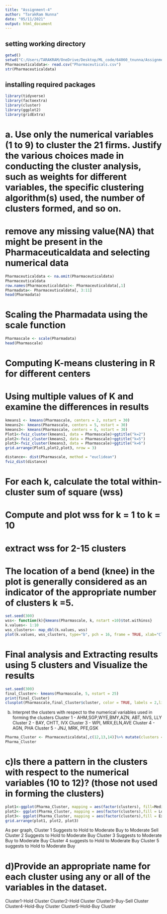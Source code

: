 ---
title: "Assignment-4"
author: "TarakRam Nunna"
date: "05/11/2021"
output: html_document
---

## setting working directory
```{r}
getwd()
setwd("C:/Users/TARAKRAM/OneDrive/Desktop/ML_code/64060_tnunna/Assignment-4")
Pharmaceuticaldata<- read.csv("Pharmaceuticals.csv")
str(Pharmaceuticaldata)
```

## installing required packages
```{r}
library(tidyverse)
library(factoextra)
library(cluster)
library(ggplot2)
library(gridExtra)
```

# a. Use only the numerical variables (1 to 9) to cluster the 21 firms. Justify the various choices made in conducting the cluster analysis, such as weights for different variables, the specific clustering algorithm(s) used, the number of clusters formed, and so on. 

# remove any missing value(NA) that might be present in the Pharmaceuticaldata and selecting numerical data
```{r}
Pharmaceuticaldata <- na.omit(Pharmaceuticaldata)
Pharmaceuticaldata
row.names(Pharmaceuticaldata)<- Pharmaceuticaldata[,1]
Pharmadata<- Pharmaceuticaldata[, 3:11]
head(Pharmadata)
```

# Scaling the Pharmadata using the scale function
```{r}
Pharmascale <- scale(Pharmadata)
head(Pharmascale)
```
# Computing K-means clustering in R for different centers 
# Using multiple values of K and examine the differences in results
```{r}
kmeans1 <- kmeans(Pharmascale, centers = 2, nstart = 30)
kmeans2<- kmeans(Pharmascale, centers = 5, nstart = 30)
kmeans3<- kmeans(Pharmascale, centers = 6, nstart = 30)
Plot1<-fviz_cluster(kmeans1, data = Pharmascale)+ggtitle("k=2")
plot2<-fviz_cluster(kmeans2, data = Pharmascale)+ggtitle("k=5")
plot3<-fviz_cluster(kmeans3, data = Pharmascale)+ggtitle("k=6")
grid.arrange(Plot1,plot2,plot3, nrow = 3)
```

```{r}
distance<- dist(Pharmascale, method = "euclidean")
fviz_dist(distance)
```

# For each k, calculate the total within-cluster sum of square (wss)
# Compute and plot wss for k = 1 to k = 10
# extract wss for 2-15 clusters
# The location of a bend (knee) in the plot is generally considered as an indicator of the appropriate number of clusters k =5.
```{r}
set.seed(300)
wss<- function(k){kmeans(Pharmascale, k, nstart =10)$tot.withinss}
k.values<- 1:10 
wss_clusters<- map_dbl(k.values, wss)
plot(k.values, wss_clusters, type="b", pch = 16, frame = TRUE, xlab="Clusters", ylab="WSS")
```

# Final analysis and Extracting results using 5 clusters and Visualize the results
```{r}
set.seed(300)
final_Cluster<- kmeans(Pharmascale, 5, nstart = 25)
print(final_Cluster)
clusplot(Pharmascale,final_Cluster$cluster, color = TRUE, labels = 2,lines = 0)
```

b) Interpret the clusters with respect to the numerical variables used in forming the clusters
Cluster 1 - AHM,SGP,WYE,BMY,AZN, ABT, NVS, LLY
Cluster 2 - BAY, CHTT, IVX
Cluster 3 - WPI, MRX,ELN,AVE
Cluster 4 - AGN, PHA 
Cluster 5 - JNJ, MRK, PFE,GSK

```{r}
Pharma_Cluster <- Pharmaceuticaldata[,c(12,13,14)]%>% mutate(clusters = final_Cluster$cluster)%>% arrange(clusters, ascending = TRUE)
Pharma_Cluster
```

# c)Is there a pattern in the clusters with respect to the numerical variables (10 to 12)? (those not used in forming the clusters)
```{r}
plot1<-ggplot(Pharma_Cluster, mapping = aes(factor(clusters), fill=Median_Recommendation))+geom_bar(position = 'dodge')+labs(x ='No of clusters')
plot2<- ggplot(Pharma_Cluster, mapping = aes(factor(clusters),fill = Location))+geom_bar(position = 'dodge')+labs(x ='No of clusters')
plot3<- ggplot(Pharma_Cluster, mapping = aes(factor(clusters),fill = Exchange))+geom_bar(position = 'dodge')+labs(x ='No of clusters')
grid.arrange(plot1, plot2, plot3)       
```

As per graph, 
Cluster 1 Suggests to Hold to Moderate Buy to Moderate Sell
Cluster 2 Suggests to Hold to Moderate Buy
Cluster 3 Suggests to Moderate Buy to Moderate Buy
Cluster 4 suggests to Hold to Moderate Buy
Cluster 5 suggests to Hold to Moderate Buy

# d)Provide an appropriate name for each cluster using any or all of the variables in the dataset.
Cluster1-Hold Cluster
Cluster2-Hold Cluster
Cluster3-Buy-Sell Cluster
Cluster4-Hold-Buy Cluster
Cluster5-Hold-Buy Cluster
